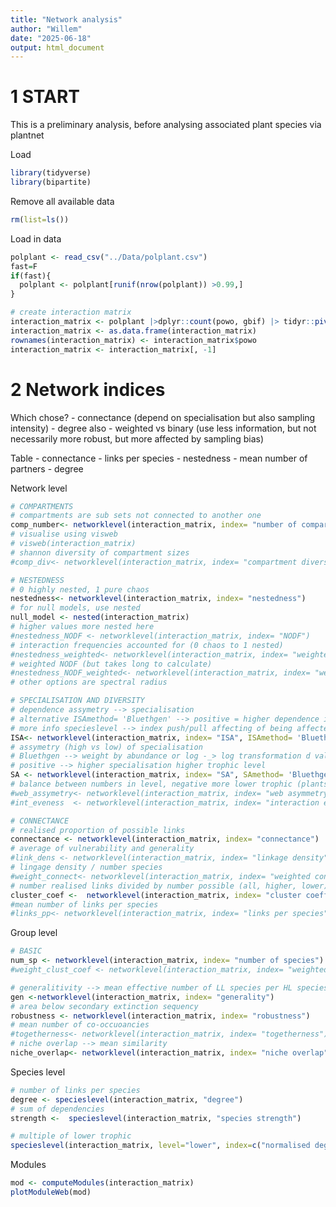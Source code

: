 ---
title: "Network analysis"
author: "Willem"
date: "2025-06-18"
output: html_document
---
# 1 START
This is a preliminary analysis, before analysing associated plant species via plantnet

Load
```{r}
library(tidyverse)
library(bipartite)
```

Remove all available data
```{r}
rm(list=ls())
```

Load in data
```{r}
polplant <- read_csv("../Data/polplant.csv")
fast=F
if(fast){
  polplant <- polplant[runif(nrow(polplant)) >0.99,]
}

# create interaction matrix
interaction_matrix <- polplant |>dplyr::count(powo, gbif) |> tidyr::pivot_wider(names_from = gbif,values_from = n,values_fill = list(n = 0))
interaction_matrix <- as.data.frame(interaction_matrix)
rownames(interaction_matrix) <- interaction_matrix$powo
interaction_matrix <- interaction_matrix[, -1]
```


# 2 Network indices
Which chose?
- connectance (depend on specialisation but also sampling intensity)
- degree also 
- weighted vs binary (use less information, but not necessarily more robust, but more affected by sampling bias)

Table
- connectance
- links per species
- nestedness
- mean number of partners
- degree

Network level
```{r}
# COMPARTMENTS
# compartments are sub sets not connected to another one
comp_number<- networklevel(interaction_matrix, index= "number of compartments")
# visualise using visweb
# visweb(interaction_matrix)
# shannon diversity of compartment sizes
#comp_div<- networklevel(interaction_matrix, index= "compartment diversity")

# NESTEDNESS
# 0 highly nested, 1 pure chaos
nestedness<- networklevel(interaction_matrix, index= "nestedness")
# for null models, use nested
null_model <- nested(interaction_matrix)
# higher values more nested here
#nestedness_NODF <- networklevel(interaction_matrix, index= "NODF")
# interaction frequencies accounted for (0 chaos to 1 nested)
#nestedness_weighted<- networklevel(interaction_matrix, index= "weighted nestedness")
# weighted NODF (but takes long to calculate)
#nestedness_NODF_weighted<- networklevel(interaction_matrix, index= "weighted NODF")
# other options are spectral radius

# SPECIALISATION AND DIVERSITY
# dependence assymetry --> specialisation 
# alternative ISAmethod= 'Bluethgen' --> positive = higher dependence in higher trophic 
# more info specieslevel --> index push/pull affecting of being affected
ISA<- networklevel(interaction_matrix, index= "ISA", ISAmethod= 'Bluethgen')
# assymetry (high vs low) of specialisation
# Bluethgen --> weight by abundance or log -_> log transformation d values
# positive --> higher specialisation higher trophic level
SA <- networklevel(interaction_matrix, index= "SA", SAmethod= 'Bluethgen')
# balance between numbers in level, negative more lower trophic (plants here) species
#web_assymetry<- networklevel(interaction_matrix, index= "web asymmetry")
#int_eveness  <- networklevel(interaction_matrix, index= "interaction evenness")

# CONNECTANCE 
# realised proportion of possible links
connectance <- networklevel(interaction_matrix, index= "connectance")
# average of vulnerability and generality
#link_dens <- networklevel(interaction_matrix, index= "linkage density")
# lingage density / number species
#weight_connect<- networklevel(interaction_matrix, index= "weighted connectance")
# number realised links divided by number possible (all, higher, lower)
cluster_coef <-  networklevel(interaction_matrix, index= "cluster coefficient")
#mean number of links per species
#links_pp<- networklevel(interaction_matrix, index= "links per species")
```

Group level
```{r}
# BASIC
num_sp <- networklevel(interaction_matrix, index= "number of species")
#weight_clust_coef <- networklevel(interaction_matrix, index= "weighted cluster coefficient")

# generalitivity --> mean effective number of LL species per HL species, HL per LL species for vulenerability
gen <-networklevel(interaction_matrix, index= "generality")
# area below secondary extinction sequency
robustness <- networklevel(interaction_matrix, index= "robustness")
# mean number of co-occuoancies
#togetherness<- networklevel(interaction_matrix, index= "togetherness")
# niche overlap --> mean similarity
niche_overlap<- networklevel(interaction_matrix, index= "niche overlap")
```

Species level
```{r}
# number of links per species
degree <- specieslevel(interaction_matrix, "degree")
# sum of dependencies
strength <-  specieslevel(interaction_matrix, "species strength")

# multiple of lower trophic 
specieslevel(interaction_matrix, level="lower", index=c("normalised degree", "PDI", "effective partners"), PDI.normalise=F)
```



Modules
```{r}
mod <- computeModules(interaction_matrix)
plotModuleWeb(mod)
```

